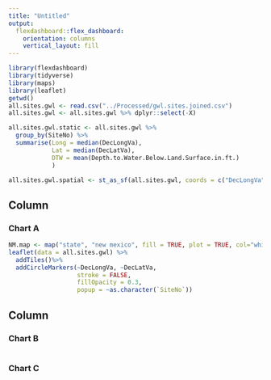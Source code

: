 ```yaml
---
title: "Untitled"
output: 
  flexdashboard::flex_dashboard:
    orientation: columns
    vertical_layout: fill
---
```


```r
library(flexdashboard)
library(tidyverse)
library(maps)
library(leaflet)
getwd()
all.sites.gwl <- read.csv("../Processed/gwl.sites.joined.csv")
all.sites.gwl <- all.sites.gwl %>% dplyr::select(-X)

all.sites.gwl.static <- all.sites.gwl %>%
  group_by(SiteNo) %>%
  summarise(Long = median(DecLongVa),
            Lat = median(DecLatVa),
            DTW = mean(Depth.to.Water.Below.Land.Surface.in.ft.)
            )

all.sites.gwl.spatial <- st_as_sf(all.sites.gwl, coords = c("DecLongVa", "DecLatVa"), crs = 4326)


```

Column {data-width=650}
-----------------------------------------------------------------------

### Chart A

```r
NM.map <- map("state", "new mexico", fill = TRUE, plot = TRUE, col="white")
leaflet(data = all.sites.gwl) %>% 
  addTiles()%>%
  addCircleMarkers(~DecLongVa, ~DecLatVa,
                   stroke = FALSE, 
                   fillOpacity = 0.3,
                   popup = ~as.character(`SiteNo`))

```

Column {data-width=350}
-----------------------------------------------------------------------

### Chart B

```r

```

### Chart C

```r

```

